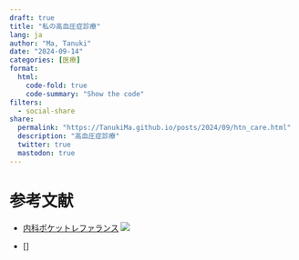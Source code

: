 ```yaml
---
draft: true
title: "私の高血圧症診療"
lang: ja
author: "Ma, Tanuki"
date: "2024-09-14"
categories: [医療]
format:
  html:
    code-fold: true
    code-summary: "Show the code"
filters:
  - social-share
share:
  permalink: "https://TanukiMa.github.io/posts/2024/09/htn_care.html"
  description: "高血圧症診療"
  twitter: true
  mastodon: true
---
```


# 参考文献

* [内科ポケットレファランス](https://x.gd/tTFRf)
[![](481573013X.png)](https://x.gd/tTFRf){.lightbox}

* []
